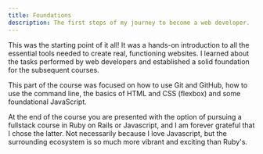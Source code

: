 ```yaml
---
title: Foundations
description: The first steps of my journey to become a web developer.
---
```


This was the starting point of it all! It was a hands-on introduction to all the essential tools needed to create real,
functioning websites. I learned about the tasks performed by web developers and established a solid foundation for the
subsequent courses.

This part of the course was focused on how to use Git and GitHub, how to use the command line,
the basics of HTML and CSS (flexbox) and some foundational JavaScript.

At the end of the course you are presented with the option of pursuing a fullstack course in Ruby on Rails or Javascript,
and I am forever grateful that I chose the latter. Not necessarily because I love Javascript, but the surrounding ecosystem
is so much more vibrant and exciting than Ruby's.
